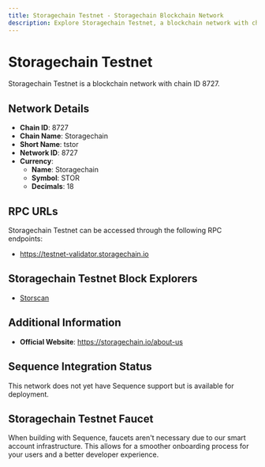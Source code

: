 ```yaml
--- 
title: Storagechain Testnet - Storagechain Blockchain Network
description: Explore Storagechain Testnet, a blockchain network with chain ID 8727. Learn about its native currency, Storagechain, and how to interact with the network.
---
```


# Storagechain Testnet

Storagechain Testnet is a blockchain network with chain ID 8727.

## Network Details

- **Chain ID**: 8727
- **Chain Name**: Storagechain
- **Short Name**: tstor
- **Network ID**: 8727
- **Currency**: 
  - **Name**: Storagechain
  - **Symbol**: STOR
  - **Decimals**: 18

## RPC URLs

Storagechain Testnet can be accessed through the following RPC endpoints:

- https://testnet-validator.storagechain.io

## Storagechain Testnet Block Explorers

- [Storscan](https://explorer-storagechain.invo.zone/?network=StorageChain%20Testnet)

## Additional Information

- **Official Website**: https://storagechain.io/about-us

## Sequence Integration Status

This network does not yet have Sequence support but is available for deployment.

## Storagechain Testnet Faucet

When building with Sequence, faucets aren't necessary due to our smart account infrastructure. This allows for a smoother onboarding process for your users and a better developer experience.
